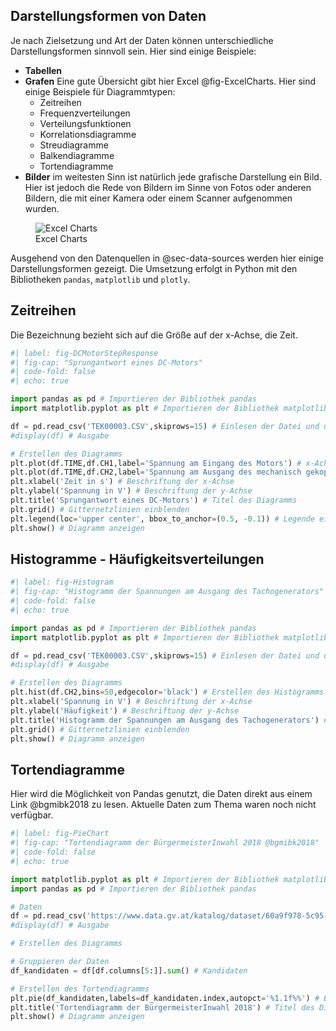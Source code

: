 ## Darstellungsformen von Daten
Je nach Zielsetzung und Art der Daten können unterschiedliche Darstellungsformen sinnvoll sein. Hier sind einige Beispiele:  

- **Tabellen**  
- **Grafen** Eine gute Übersicht gibt hier Excel @fig-ExcelCharts. Hier sind einige Beispiele für Diagrammtypen:  
    + Zeitreihen  
    + Frequenzverteilungen  
    + Verteilungsfunktionen  
    + Korrelationsdiagramme  
    + Streudiagramme  
    + Balkendiagramme  
    + Tortendiagramme  
- **Bilder** im weitesten Sinn ist natürlich jede grafische Darstellung ein Bild. Hier ist jedoch die Rede von Bildern im Sinne von Fotos oder anderen Bildern, die mit einer Kamera oder einem Scanner aufgenommen wurden.  

![Excel Charts](ExcelChartsShot.png){#fig-ExcelCharts}

Ausgehend von den Datenquellen in @sec-data-sources werden hier einige Darstellungsformen gezeigt. Die Umsetzung erfolgt in Python mit den Bibliotheken `pandas`, `matplotlib` und `plotly`.

## Zeitreihen
Die Bezeichnung bezieht sich auf die Größe auf der x-Achse, die Zeit.

```python
#| label: fig-DCMotorStepResponse
#| fig-cap: "Sprungantwort eines DC-Motors"
#| code-fold: false
#| echo: true

import pandas as pd # Importieren der Bibliothek pandas
import matplotlib.pyplot as plt # Importieren der Bibliothek matplotlib

df = pd.read_csv('TEK00003.CSV',skiprows=15) # Einlesen der Datei und überspringen der ersten 15 Zeilen
#display(df) # Ausgabe

# Erstellen des Diagramms
plt.plot(df.TIME,df.CH1,label='Spannung am Eingang des Motors') # x-Achse: Zeit, y-Achse: Kanal 1
plt.plot(df.TIME,df.CH2,label='Spannung am Ausgang des mechanisch gekoppelten Tachogenerators') # x-Achse: Zeit, y-Achse: Kanal 2
plt.xlabel('Zeit in s') # Beschriftung der x-Achse
plt.ylabel('Spannung in V') # Beschriftung der y-Achse
plt.title('Sprungantwort eines DC-Motors') # Titel des Diagramms
plt.grid() # Gitternetzlinien einblenden
plt.legend(loc='upper center', bbox_to_anchor=(0.5, -0.1)) # Legende einblenden und Position anpassen
plt.show() # Diagramm anzeigen

```

## Histogramme - Häufigkeitsverteilungen
```python
#| label: fig-Histogram
#| fig-cap: "Histogramm der Spannungen am Ausgang des Tachogenerators"
#| code-fold: false
#| echo: true

import pandas as pd # Importieren der Bibliothek pandas
import matplotlib.pyplot as plt # Importieren der Bibliothek matplotlib

df = pd.read_csv('TEK00003.CSV',skiprows=15) # Einlesen der Datei und überspringen der ersten 15 Zeilen
#display(df) # Ausgabe

# Erstellen des Diagramms
plt.hist(df.CH2,bins=50,edgecolor='black') # Erstellen des Histogramms
plt.xlabel('Spannung in V') # Beschriftung der x-Achse
plt.ylabel('Häufigkeit') # Beschriftung der y-Achse
plt.title('Histogramm der Spannungen am Ausgang des Tachogenerators') # Titel des Diagramms
plt.grid() # Gitternetzlinien einblenden
plt.show() # Diagramm anzeigen
```

## Tortendiagramme
Hier wird die Möglichkeit von Pandas genutzt, die Daten direkt aus einem Link @bgmibk2018 zu lesen. Aktuelle Daten zum Thema waren noch nicht verfügbar.
```python
#| label: fig-PieChart
#| fig-cap: "Tortendiagramm der BürgermeisterInwahl 2018 @bgmibk2018"
#| code-fold: false
#| echo: true

import matplotlib.pyplot as plt # Importieren der Bibliothek matplotlib
import pandas as pd # Importieren der Bibliothek pandas

# Daten
df = pd.read_csv('https://www.data.gv.at/katalog/dataset/60a9f978-5c95-4b83-adbf-b9e3e15cdb34/resource/a687191a-0b39-4f51-94e5-6aeffcdafaec/download/stimmenprotokoll-burgermeisterwahl-2018.csv',sep=';')
#display(df) # Ausgabe

# Erstellen des Diagramms

# Gruppieren der Daten
df_kandidaten = df[df.columns[5:]].sum() # Kandidaten

# Erstellen des Tortendiagramms
plt.pie(df_kandidaten,labels=df_kandidaten.index,autopct='%1.1f%%') # Erstellen des Tortendiagramms
plt.title('Tortendiagramm der BürgermeisterInwahl 2018') # Titel des Diagramms
plt.show() # Diagramm anzeigen

```